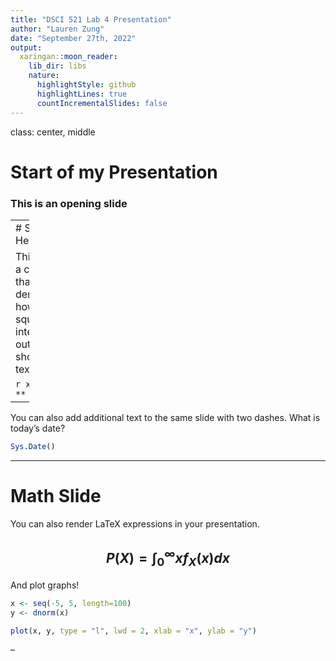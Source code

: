 ```yaml
---
title: "DSCI 521 Lab 4 Presentation"
author: "Lauren Zung"
date: "September 27th, 2022"
output:
  xaringan::moon_reader:
    lib_dir: libs
    nature:
      highlightStyle: github
      highlightLines: true
      countIncrementalSlides: false
---
```

class: center, middle

# Start of my Presentation

### This is an opening slide

---
# Slide Header

This slide has a code block that demonstrates how to square an integer x. The output is shown in raw text.

```r
x <- 15
x ** 2
```

--

You can also add additional text to the same slide with two dashes. What is today's date?

```r
Sys.Date()
```

---

# Math Slide

You can also render LaTeX expressions in your presentation.

$$P(X) = \int_0^\infty xf_X(x)dx$$
--

And plot graphs!

```r
x <- seq(-5, 5, length=100)
y <- dnorm(x)

plot(x, y, type = "l", lwd = 2, xlab = "x", ylab = "y")
```
--